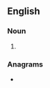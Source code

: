 {{also|sergeant majors}}
==English==

===Noun===
{{head|en|noun form}}

# {{plural of|sergeant-major|lang=en}}

===Anagrams===
* {{anagrams|en|a=aaeegjmnorrsst|sergeants major|sergeants-major}}